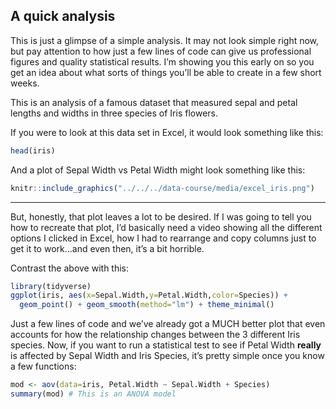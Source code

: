 
## A quick analysis

This is just a glimpse of a simple analysis. It may not look simple right now, but pay attention to how just a few lines of code can give us professional figures and quality statistical results. I'm showing you this early on so you get an idea about what sorts of things you'll be able to create in a few short weeks.

This is an analysis of a famous dataset that measured sepal and petal lengths and widths in three species of Iris flowers.

If you were to look at this data set in Excel, it would look something like this:

```r
head(iris)
```


And a plot of Sepal Width vs Petal Width might look something like this:

```r
knitr::include_graphics("../../../data-course/media/excel_iris.png")
```


___

But, honestly, that plot leaves a lot to be desired. If I was going to tell you how to recreate that plot, I'd basically need a video showing all the different options I clicked in Excel, how I had to rearrange and copy columns just to get it to work...and even then, it's a bit horrible.

Contrast the above with this:

```r
library(tidyverse)
ggplot(iris, aes(x=Sepal.Width,y=Petal.Width,color=Species)) +
  geom_point() + geom_smooth(method="lm") + theme_minimal()
```

Just a few lines of code and we've already got a MUCH better plot that even accounts for how the relationship changes between the 3 different Iris species.
Now, if you want to run a statistical test to see if Petal Width **really** is affected by Sepal Width and Iris Species, it's pretty simple once you know a few functions:

```r
mod <- aov(data=iris, Petal.Width ~ Sepal.Width + Species)
summary(mod) # This is an ANOVA model
```